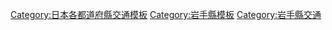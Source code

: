 {{日本行政區劃分類導航|交通模板}}
[[Category:日本各都道府縣交通模板|Category:日本各都道府縣交通模板]]
[[Category:岩手縣模板|Category:岩手縣模板]]
[[Category:岩手縣交通|Category:岩手縣交通]]